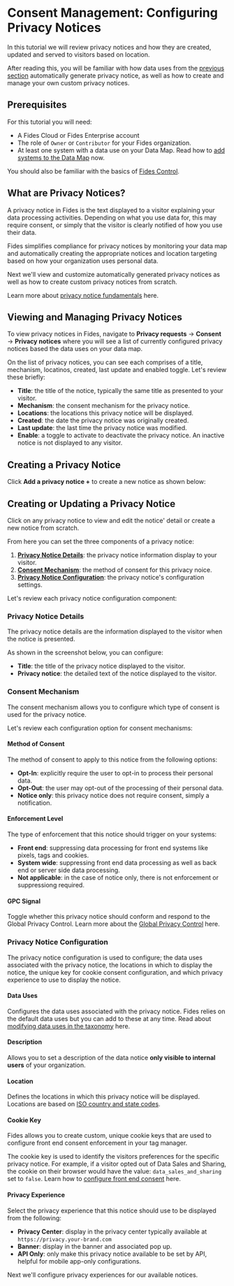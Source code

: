 
# Consent Management: Configuring Privacy Notices

<TutorialKey duration="10" product="Fides" topic="Consent Management"/>

In this tutorial we will review privacy notices and how they are created, updated and served to visitors based on location.

After reading this, you will be familiar with how data uses from the [previous section](consent-management-configuring-data-use-for-consent) automatically generate privacy notice, as well as how to create and manage your own custom privacy notices.

## Prerequisites

For this tutorial you will need:

* A Fides Cloud or Fides Enterprise account
* The role of `Owner` or `Contributor` for your Fides organization.
* At least one system with a data use on your Data Map. Read how to [add systems to the Data Map](../data-mapping-adding-systems-manually) now.

You should also be familiar with the basics of [Fides Control](#LINK).

## What are Privacy Notices?

A privacy notice in Fides is the text displayed to a visitor explaining your data processing activities. Depending on what you use data for, this may require consent, or simply that the visitor is clearly notified of how you use their data.

Fides simplifies compliance for privacy notices by monitoring your data map and automatically creating the appropriate notices and location targeting based on how your organization uses personal data. 

Next we'll view and customize automatically generated privacy notices as well as how to create custom privacy notices from scratch. 

Learn more about [privacy notice fundamentals](../consent-management-fundamentals/consent-management-privacy-notices) here.

## Viewing and Managing Privacy Notices
To view privacy notices in Fides, navigate to **Privacy requests** → **Consent** → **Privacy notices** where you will see a list of currently configured privacy notices based the data uses on your data map.
<Screenshot img="/assets/img/tutorials/consent-management-privacy-notices.gif" description="View all Privacy Notices" />

On the list of privacy notices, you can see each comprises of a title, mechanism, locatinos, created, last update and enabled toggle. Let's review these briefly:

* **Title**: the title of the notice, typically the same title as presented to your visitor.
* **Mechanism**: the consent mechanism for the privacy notice.
* **Locations**: the locations this privacy notice will be displayed.
* **Created**: the date the privacy notice was originally created.
* **Last update**: the last time the privacy notice was modified.
* **Enable**: a toggle to activate to deactivate the privacy notice. An inactive notice is not displayed to any visitor.

## Creating a Privacy Notice
Click **Add a privacy notice +** to create a new notice as shown below:

<Screenshot img="/assets/img/tutorials/consent-management-new-notice.gif" description="Create a Privacy Notices" mw="450" />

## Creating or Updating a Privacy Notice
Click on any privacy notice to view and edit the notice' detail or create a new notice from scratch.

From here you can set the three components of a privacy notice:
1. **[Privacy Notice Details](#privacy-notice-details)**: the privacy notice information display to your visitor.
2. **[Consent Mechanism](#consent-mechanism)**: the method of consent for this privacy noice.
3. **[Privacy Notice Configuration](#privacy-notice-configuration)**: the privacy notice's configuration settings.

Let's review each privacy notice configuration component:

### Privacy Notice Details
The privacy notice details are the information displayed to the visitor when the notice is presented.

As shown in the screenshot below, you can configure:
* **Title**: the title of the privacy notice displayed to the visitor.
* **Privacy notice**: the detailed text of the notice displayed to the visitor.

<Screenshot img="/assets/img/tutorials/consent-management-privacy-notice-details.gif" description="Privacy Notice Details" mw="500" />

### Consent Mechanism
The consent mechanism allows you to configure which type of consent is used for the privacy notice. 

Let's review each configuration option for consent mechanisms:

#### Method of Consent
The method of consent to apply to this notice from the following options:
* **Opt-In**: explicitly require the user to opt-in to process their personal data.
* **Opt-Out**: the user may opt-out of the processing of their personal data.
* **Notice only**: this privacy notice does not require consent, simply a notification.

<Screenshot img="/assets/img/tutorials/consent-management-consent-mechanism-consent.gif" description="Privacy Notice Consent Mechanism" mw="500" />

#### Enforcement Level
The type of enforcement that this notice should trigger on your systems:
* **Front end**: suppressing data processing for front end systems like pixels, tags and cookies.
* **System wide**: suppressing front end data processing as well as back end or server side data processing.
* **Not applicable**: in the case of notice only, there is not enforcement or suppressiong required.
<Screenshot img="/assets/img/tutorials/consent-management-consent-mechanism-enforcement.gif" description="Privacy Notice Consent Enforcement" mw="500" />

#### GPC Signal
Toggle whether this privacy notice should conform and respond to the Global Privacy Control. Learn more about the [Global Privacy Control](/regulations/gpc/overview) here.

<Screenshot img="/assets/img/tutorials/consent-management-consent-mechanism-gpc.gif" description="Privacy Notice GPC Configuration" mw="500" />

### Privacy Notice Configuration
The privacy notice configuration is used to configure; the data uses associated with the privacy notice, the locations in which to display the notice, the unique key for cookie consent configuration, and which privacy experience to use to display the notice.

#### Data Uses
Configures the data uses associated with the privacy notice. Fides relies on the default data uses but you can add to these at any time. Read about [modifying data uses in the taxonomy](#LINK) here.

<Screenshot img="/assets/img/tutorials/consent-management-config-data-use.gif" description="Privacy Notice Configure Data Uses" mw="500" />

#### Description
Allows you to set a description of the data notice **only visible to internal users** of your organization.

<Screenshot img="/assets/img/tutorials/consent-management-config-description.gif" description="Privacy Notice Configure Description" mw="500" />

#### Location
Defines the locations in which this privacy notice will be displayed. Locations are based on [ISO country and state codes](https://en.wikipedia.org/wiki/List_of_ISO_3166_country_codes).

<Screenshot img="/assets/img/tutorials/consent-management-config-location.gif" description="Privacy Notice Configure Locations" mw="500" />

#### Cookie Key
Fides allows you to create custom, unique cookie keys that are used to configure front end consent enforcement in your tag manager. 

The cookie key is used to identify the visitors preferences for the specific privacy notice. For example, if a visitor opted out of Data Sales and Sharing, the cookie on their browser would have the value: `data_sales_and_sharing` set to `false`. Learn how to [configure front end consent](#LINK) here.

<Screenshot img="/assets/img/tutorials/consent-management-config-cookie-key.gif" description="Privacy Notice Configure Cookie Key" mw="500" />

#### Privacy Experience
Select the privacy experience that this notice should use to be displayed from the following:
* **Privacy Center**: display in the privacy center typically available at `https://privacy.your-brand.com`
* **Banner**: display in the banner and associated pop up.
* **API Only**: only make this privacy notice available to be set by API, helpful for mobile app-only configurations.

<Screenshot img="/assets/img/tutorials/consent-management-config-privacy-experience.gif" description="Privacy Notice Configure Privacy Experience" mw="500" />

Next we'll configure privacy experiences for our available notices.